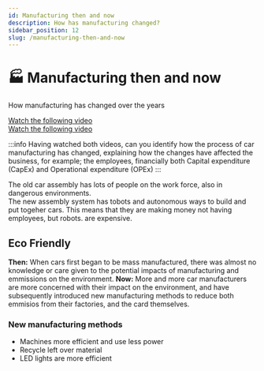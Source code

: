 ```yaml
---
id: Manufacturing then and now
description: How has manufacturing changed?
sidebar_position: 12
slug: /manufacturing-then-and-now
---
```


# 🏭 Manufacturing then and now


How manufacturing has changed over the years

[Watch the following video](https://www.youtube.com/watch?v=HPpTK2ezxL0&feature=youtu.be) <br />
[Watch the following video](https://www.youtube.com/watch?v=RJhKXpPin4w&feature=youtu.be)

:::info
Having watched both videos, can you identify how the process of car manufacturing has changed, explaining how the changes have affected the business, for example; the employees, financially both Capital expenditure (CapEx) and Operational expenditure (OPEx)
:::


The old car assembly has lots of people on the work force, also in dangerous environments. <br />
The new assembly system has tobots and autonomous ways to build and put togeher cars. This means that they are making money not having employees, but robots. are expensive.

## Eco Friendly
**Then:** When cars first began to be mass manufactured, there was almost no knowledge or care given to the potential impacts of manufacturing and emmissions on the environment. 
**Now:** More and more car manufacturers are more concerned with their impact on the environment, and have subsequently introduced new manufacturing methods to reduce both emmisios from their factories, and the card themselves. 

### New manufacturing methods
- Machines more efficient and use less power
- Recycle left over material
- LED lights are more efficient
